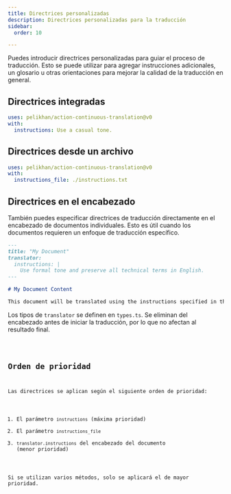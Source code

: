 ```yaml
---
title: Directrices personalizadas
description: Directrices personalizadas para la traducción
sidebar:
  order: 10

---
```



Puedes introducir directrices personalizadas para guiar el proceso de traducción. Esto se puede utilizar para agregar instrucciones adicionales, un glosario u otras orientaciones para mejorar la calidad de la traducción en general.

## Directrices integradas

```yaml title=".github/workflows/ct.yml" "instructions: Use a casual tone."
uses: pelikhan/action-continuous-translation@v0
with:
  instructions: Use a casual tone.
```

## Directrices desde un archivo

```yaml title=".github/workflows/ct.yml" "instructions_file: ./instructions.txt"
uses: pelikhan/action-continuous-translation@v0
with:
  instructions_file: ./instructions.txt
```

## Directrices en el encabezado

También puedes especificar directrices de traducción directamente en el encabezado de documentos individuales. Esto es útil cuando los documentos requieren un enfoque de traducción específico.

```markdown title="example.md"
---
title: "My Document"
translator:
  instructions: |
    Use formal tone and preserve all technical terms in English.
---

# My Document Content

This document will be translated using the instructions specified in the frontmatter.
```

Los tipos de `translator` se definen en `types.ts`. Se eliminan del encabezado antes de iniciar la traducción, por lo que no afectan al resultado final.

<Code lang="ts" code={types} title="Tipos de configuración" />

## Orden de prioridad

Las directrices se aplican según el siguiente orden de prioridad:

1. El parámetro `instructions` (máxima prioridad)
2. El parámetro `instructions_file`
3. `translator.instructions` del encabezado del documento (menor prioridad)

Si se utilizan varios métodos, solo se aplicará el de mayor prioridad.
